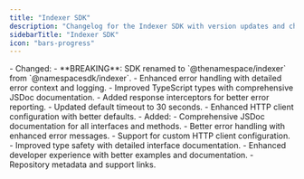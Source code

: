 ```yaml
---
title: "Indexer SDK"
description: "Changelog for the Indexer SDK with version updates and changes."
sidebarTitle: "Indexer SDK"
icon: "bars-progress"
---
```


<Update label="August 19, 2025" description="v1.0.2">
  - Changed:
    - **BREAKING**: SDK renamed to `@thenamespace/indexer` from `@namespacesdk/indexer`.
    - Enhanced error handling with detailed error context and logging.
    - Improved TypeScript types with comprehensive JSDoc documentation.
    - Added response interceptors for better error reporting.
    - Updated default timeout to 30 seconds.
    - Enhanced HTTP client configuration with better defaults.
  - Added:
    - Comprehensive JSDoc documentation for all interfaces and methods.
    - Better error handling with enhanced error messages.
    - Support for custom HTTP client configuration.
    - Improved type safety with detailed interface documentation.
    - Enhanced developer experience with better examples and documentation.
    - Repository metadata and support links.
</Update>


